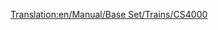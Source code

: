 [[Translation:en/Manual/Base Set/Trains/CS4000]]
{{ru/Manual/Base Set/Trains/Поезда|Image=[[File:en/Manual/Base Set/Trains/Cs4000.png]]
|Name=CS4000
|Cost=£ 26953 (1347650 р.)
|Speed=96 км/ч (60 миль/ч)
|Weight=150 т
|Power=4000 л.с. (2984 кВт)
|Annual=£ 2956 (147800 р.)
|Designed=1962
|Lifespan=20
|Capacity=нет
|Description=
|Real-life=CS4000 напоминает локомотив [http://en.wikipedia.org/wiki/Krauss-Maffei_ML_4000_C'C' Krauss-Maffei ML-4000]. CS расшифровывается как Chris Sawyer.
}}